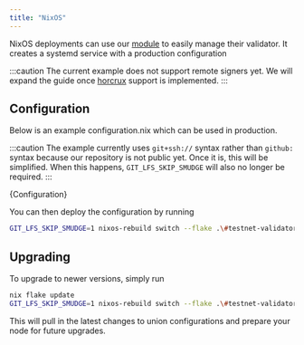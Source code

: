 ```yaml
---
title: "NixOS"
---
```


NixOS deployments can use our [module](https://github.com/unionlabs/union/blob/82ad5ef76b42e76a18617a614c1cdcd41d1fbe93/unionvisor/unionvisor.nix#L68) to easily manage their validator. It creates a systemd service with a production configuration

:::caution
The current example does not support remote signers yet. We will expand the guide once [horcrux](https://github.com/strangelove-ventures/horcrux) support is implemented.
:::

## Configuration

Below is an example configuration.nix which can be used in production.

:::caution
The example currently uses `git+ssh://` syntax rather than `github:` syntax because our repository is not public yet. Once it is, this will be simplified. When this happens, `GIT_LFS_SKIP_SMUDGE` will also no longer be required.
:::


<CodeBlock language="nix">{Configuration}</CodeBlock>

You can then deploy the configuration by running

```sh
GIT_LFS_SKIP_SMUDGE=1 nixos-rebuild switch --flake .\#testnet-validator --target-host user@validator.domain -L
```

## Upgrading

To upgrade to newer versions, simply run

```sh
nix flake update
GIT_LFS_SKIP_SMUDGE=1 nixos-rebuild switch --flake .\#testnet-validator --target-host user@validator.domain -L
```

This will pull in the latest changes to union configurations and prepare your node for future upgrades.

